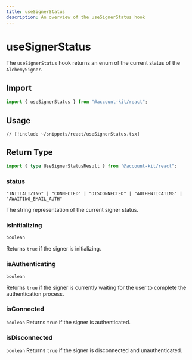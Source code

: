 ```yaml
---
title: useSignerStatus
description: An overview of the useSignerStatus hook
---
```


# useSignerStatus

The `useSignerStatus` hook returns an enum of the current status of the `AlchemySigner`.

## Import

```ts
import { useSignerStatus } from "@account-kit/react";
```

## Usage

```tsx [useSignerStatus.tsx]
// [!include ~/snippets/react/useSignerStatus.tsx]
```

## Return Type

```ts
import { type UseSignerStatusResult } from "@account-kit/react";
```

### status

`"INITIALIZING" | "CONNECTED" | "DISCONNECTED" | "AUTHENTICATING" | "AWAITING_EMAIL_AUTH"`

The string representation of the current signer status.

### isInitializing

`boolean`

Returns `true` if the signer is initializing.

### isAuthenticating

`boolean`

Returns `true` if the signer is currently waiting for the user to complete the authentication process.

### isConnected

`boolean`
Returns `true` if the signer is authenticated.

### isDisconnected

`boolean`
Returns `true` if the signer is disconnected and unauthenticated.
